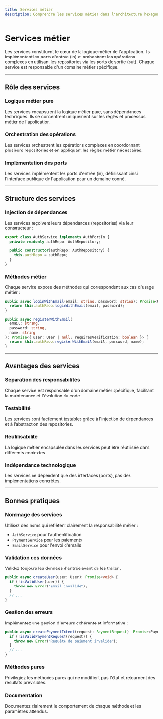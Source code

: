 ```yaml
---
title: Services métier
description: Comprendre les services métier dans l'architecture hexagonale de Foundation Builder
---
```


# Services métier

Les services constituent le cœur de la logique métier de l'application. Ils implémentent les ports d'entrée (in) et orchestrent les opérations complexes en utilisant les repositories via les ports de sortie (out). Chaque service est responsable d'un domaine métier spécifique.

---

## Rôle des services

### Logique métier pure

Les services encapsulent la logique métier pure, sans dépendances techniques. Ils se concentrent uniquement sur les règles et processus métier de l'application.

### Orchestration des opérations

Les services orchestrent les opérations complexes en coordonnant plusieurs repositories et en appliquant les règles métier nécessaires.

### Implémentation des ports

Les services implémentent les ports d'entrée (in), définissant ainsi l'interface publique de l'application pour un domaine donné.

---

## Structure des services

### Injection de dépendances

Les services reçoivent leurs dépendances (repositories) via leur constructeur :

```typescript
export class AuthService implements AuthPortIn {
  private readonly authRepo: AuthRepository;

  public constructor(authRepo: AuthRepository) {
    this.authRepo = authRepo;
  }
}
```

### Méthodes métier

Chaque service expose des méthodes qui correspondent aux cas d'usage métier :

```typescript
public async loginWithEmail(email: string, password: string): Promise<User | null> {
  return this.authRepo.loginWithEmail(email, password);
}

public async registerWithEmail(
  email: string,
  password: string,
  name: string
): Promise<{ user: User | null; requiresVerification: boolean }> {
  return this.authRepo.registerWithEmail(email, password, name);
}
```

---

## Avantages des services

### Séparation des responsabilités

Chaque service est responsable d'un domaine métier spécifique, facilitant la maintenance et l'évolution du code.

### Testabilité

Les services sont facilement testables grâce à l'injection de dépendances et à l'abstraction des repositories.

### Réutilisabilité

La logique métier encapsulée dans les services peut être réutilisée dans différents contextes.

### Indépendance technologique

Les services ne dépendent que des interfaces (ports), pas des implémentations concrètes.

---

## Bonnes pratiques

### Nommage des services

Utilisez des noms qui reflètent clairement la responsabilité métier :

- `AuthService` pour l'authentification
- `PaymentService` pour les paiements
- `EmailService` pour l'envoi d'emails

### Validation des données

Validez toujours les données d'entrée avant de les traiter :

```typescript
public async createUser(user: User): Promise<void> {
  if (!isValidUser(user)) {
    throw new Error("Email invalide");
  }
  // ...
}
```

### Gestion des erreurs

Implémentez une gestion d'erreurs cohérente et informative :

```typescript
public async createPaymentIntent(request: PaymentRequest): Promise<PaymentIntent> {
  if (!isValidPaymentRequest(request)) {
    throw new Error("Requête de paiement invalide");
  }
  // ...
}
```

### Méthodes pures

Privilégiez les méthodes pures qui ne modifient pas l'état et retournent des résultats prévisibles.

### Documentation

Documentez clairement le comportement de chaque méthode et les paramètres attendus.
